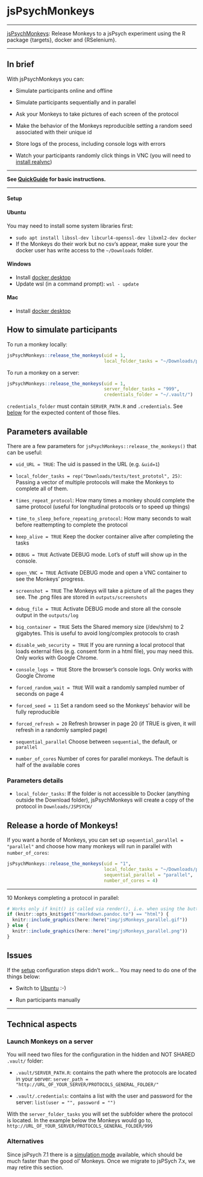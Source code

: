 # jsPsychMonkeys {#jsPsychMonkeys}

------------------------------------------------------------------------

[jsPsychMonkeys](https://github.com/gorkang/jsPsychMonkeys): Release Monkeys to a jsPsych experiment using the R package {targets}, docker and {RSelenium}.

------------------------------------------------------------------------

::: {.callout-tip icon=false}

## In brief

With jsPsychMonkeys you can:

-   Simulate participants online and offline

-   Simulate participants sequentially and in parallel

-   Ask your Monkeys to take pictures of each screen of the protocol

-   Make the behavior of the Monkeys reproducible setting a random seed associated with their unique id

-   Store logs of the process, including console logs with errors

-   Watch your participants randomly click things in VNC (you will need to [install realvnc](https://www.realvnc.com/en/connect/download/viewer/))

:::  

------------------------------------------------------------------------

**See [QuickGuide](#QuickGuidejsPsychMonkeys) for basic instructions.**

------------------------------------------------------------------------

#### Setup {.unnumbered}


::: {.callout-caution collapse="true"}

#### Ubuntu

You may need to install some system libraries first:  

- `sudo apt install libssl-dev libcurl4-openssl-dev libxml2-dev docker`  
- If the Monkeys do their work but no csv's appear, make sure your the docker user has write access to the `~/Downloads` folder.  

:::   

::: {.callout-caution collapse="true"}  

#### Windows  

- Install [docker desktop](https://docs.docker.com/desktop/install/windows-install/)  
- Update wsl (in a command prompt): `wsl - update`  


:::   

::: {.callout-caution collapse="true"}  

#### Mac

- Install [docker desktop](https://docs.docker.com/desktop/install/mac-install/)  

:::



## How to simulate participants

To run a monkey locally:  

```r

jsPsychMonkeys::release_the_monkeys(uid = 1, 
                                    local_folder_tasks = "~/Downloads/protocol999/")

```


To run a monkey on a server:  

```r

jsPsychMonkeys::release_the_monkeys(uid = 1, 
                                    server_folder_tasks = "999", 
                                    credentials_folder = "~/.vault/")
```

`credentials_folder` must contain `SERVER_PATH.R` and  `.credentials`. See [below](04-jsPsychMonkeys.html#launch-monkeys-on-a-server) for the expected content of those files.  



## Parameters available

There are a few parameters for `jsPsychMonkeys::release_the_monkeys()` that can be useful:

-   `uid_URL = TRUE`: The uid is passed in the URL (e.g. `&uid=1`)

-   `local_folder_tasks = rep("Downloads/tests/test_prototol", 25)`: Passing a vector of multiple protocols will make the Monkeys to complete all of them.

- `times_repeat_protocol`: How many times a monkey should complete the same protocol (useful for longitudinal protocols or to speed up things)  

- `time_to_sleep_before_repeating_protocol`: How many seconds to wait before reattempting to complete the protocol  

-   `keep_alive = TRUE` Keep the docker container alive after completing the tasks

-   `DEBUG = TRUE` Activate DEBUG mode. Lot's of stuff will show up in the console.

-   `open_VNC = TRUE` Activate DEBUG mode and open a VNC container to see the Monkeys' progress.

-   `screenshot = TRUE` The Monkeys will take a picture of all the pages they see. The .png files are stored in `outputs/screenshots`

-   `debug_file = TRUE` Activate DEBUG mode and store all the console output in the `outputs/log`

-   `big_container = TRUE` Sets the Shared memory size (/dev/shm) to 2 gigabytes. This is useful to avoid long/complex protocols to crash

-   `disable_web_security = TRUE` If you are running a local protocol that loads external files (e.g. consent form in a html file), you may need this. Only works with Google Chrome.

-   `console_logs = TRUE` Store the browser's console logs. Only works with Google Chrome

-   `forced_random_wait = TRUE` Will wait a randomly sampled number of seconds on page 4

-   `forced_seed = 11` Set a random seed so the Monkeys' behavior will be fully reproducible

-   `forced_refresh = 20` Refresh browser in page 20 (if TRUE is given, it will refresh in a randomly sampled page)

-   `sequential_parallel` Choose between `sequential`, the default, or `parallel`
                                    
-   `number_of_cores` Number of cores for parallel monkeys. The default is half of the available cores  

### Parameters details

-   `local_folder_tasks`: If the folder is not accessible to Docker (anything outside the Download folder), jsPsychMonkeys will create a copy of the protocol in `Downloads/JSPSYCH/`




## Release a horde of Monkeys!  

If you want a horde of Monkeys, you can set up `sequential_parallel = "parallel"` and choose how many monkeys will run in parallel with `number_of_cores`:  

```r

jsPsychMonkeys::release_the_monkeys(uid = "1", 
                                    local_folder_tasks = "~/Downloads/protocol999/",
                                    sequential_parallel = "parallel",
                                    number_of_cores = 4)  

```


------------------------------------------------------------------------

10 Monkeys completing a protocol in parallel:  

```r
# Works only if knit() is called via render(), i.e. when using the button in RStudio.
if (knitr::opts_knit$get("rmarkdown.pandoc.to") == "html") {
  knitr::include_graphics(here::here("img/jsMonkeys_parallel.gif"))
} else {
  knitr::include_graphics(here::here("img/jsMonkeys_parallel.png"))
}
```



## Issues

If the [setup](04-jsPsychMonkeys.html#setup) configuration steps didn't work... You may need to do one of the things below:

-   Switch to [Ubuntu](https://ubuntu.com/download/desktop) :-)  

-   Run participants manually  



------------------------------------------------------------------------


## Technical aspects

### Launch Monkeys on a server

You will need two files for the configuration in the hidden and NOT SHARED `.vault/` folder:  

- `.vault/SERVER_PATH.R`:  contains the path where the protocols are located in your server: `server_path = "http://URL_OF_YOUR_SERVER/PROTOCOLS_GENERAL_FOLDER/"`  

- `.vault/.credentials`: contains a list with the user and password for the server: `list(user = "", password = "")`


With the `server_folder_tasks` you will set the subfolder where the protocol is located. In the example below the Monkeys would go to, `http://URL_OF_YOUR_SERVER/PROTOCOLS_GENERAL_FOLDER/999`


### Alternatives  

Since jsPsych 7.1 there is a [simulation mode](https://www.jspsych.org/7.3/overview/simulation/) available, which should be much faster than the good ol' Monkeys. Once we migrate to jsPSych 7.x, we may retire this section.
